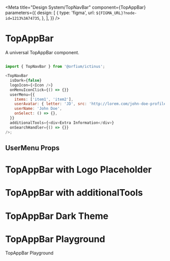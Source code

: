 
<Meta
  title="Design System/TopNavBar"
  component={TopAppBar}
  parameters={{
    design: [
      {
        type: 'figma',
        url: `${FIGMA_URL}?node-id=1213%3A74735`,
      },
    ],
  }}
/>

# TopAppBar

A universal TopAppBar component.

##

```js
import { TopNavBar } from '@orfium/ictinus';

<TopNavBar
  isDark={false}
  logoIcon={<Icon />}
  onMenuIconClick={() => {}}
  userMenu={{
    items: ['item1', 'item2'],
    userAvatar: { letter: 'JD', src: 'http://lorem.com/john-doe-profile.jpg' },
    userName: 'John Doe',
    onSelect: () => {},
  }}
  additionalTools={<div>Extra Information</div>}
  onSearchHandler={() => {}}
/>;
```

##

<Props of={TopAppBar} />

## UserMenu Props

<Props of={UserMenu} />

# TopAppBar with Logo Placeholder

<Preview>
  <Story name="with Logo Placeholder">
    <div style={{ padding: 10 }}>
      <TopAppBarShowcase />
    </div>
  </Story>
</Preview>

# TopAppBar with additionalTools

<Preview>
  <Story name="with Additional Tools">
    <div style={{ padding: 10 }}>
      <TopAppBarShowcase hasAdditionalTools={true} />
    </div>
  </Story>
</Preview>

# TopAppBar Dark Theme

<Preview>
  <Story name="with Dark theme enabled">
    <div style={{ padding: 10 }}>
      <TopAppBarShowcase isDark={true} />
    </div>
  </Story>
</Preview>

# TopAppBar Playground

TopAppBar Playground

<Preview>
  <Story name="playground">
    <div style={{ padding: 10 }}>
      <TopAppBarShowcase
        isDark={boolean('isDark', false)}
        isSearchDisabled={boolean('disabled search', false)}
        hasSearchHandler={boolean('hasSearchHandler', false)}
        hasAdditionalTools={boolean('hasAdditionalTools', false)}
        hasLogo={boolean('hasLogo', false)}
      />
    </div>
  </Story>
</Preview>
